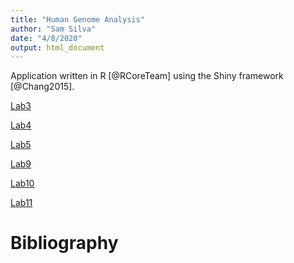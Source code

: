 ```yaml
---
title: "Human Genome Analysis"
author: "Sam Silva"
date: "4/8/2020"
output: html_document
---
```


Application written in R [@RCoreTeam] using the Shiny framework [@Chang2015].

[Lab3](Lab3_SamSilva.html)

[Lab4](Lab-4_Sam-Silva.html)

[Lab5](Lab-5.html)

[Lab9](Lab9.html)

[Lab10](Lab10.html)

[Lab11](Lab11_silva/ShinyApp Ex 1.R)


# Bibliography

